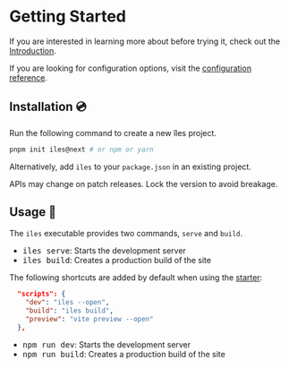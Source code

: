 [introduction]: /guide/introduction
[configuration reference]: /config
[starter]: https://github.com/ElMassimo/create-iles

# Getting Started

If you are interested in learning more about <Iles/> before trying it, check out the [Introduction].

If you are looking for configuration options, visit the [configuration reference].

## Installation 💿

Run the following command to create a new îles project.

```bash
pnpm init iles@next # or npm or yarn
```

Alternatively, add `iles` to your `package.json` in an existing project.

<Tip title="Project Status: Alpha" warn>
APIs may change on patch releases. Lock the version to avoid breakage.
</Tip>

## Usage 🚀

The `iles` executable provides two commands, `serve` and `build`.

- <kbd>iles serve</kbd>: Starts the development server
- <kbd>iles build</kbd>: Creates a production build of the site

The following shortcuts are added by default when using the [starter]:

```json
  "scripts": {
    "dev": "iles --open",
    "build": "iles build",
    "preview": "vite preview --open"
  },
```

- <kbd>npm run dev</kbd>: Starts the development server
- <kbd>npm run build</kbd>: Creates a production build of the site
